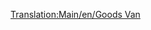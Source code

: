 [[Translation:Main/en/Goods Van]]{{en/-}}{{Template:Trains_Carriages_new
|NormalCost=£1,484 ($2,968)
|NormalWeight=21 / 33 t
|Picture=[[File:en/Goodsvan.png]]
|NormalCapacity=25 crates of goods
|MonoCost=£1,484 ($2,968)
|MonoWeight=21 / 36 t
|MonoCapacity=30 crates of goods
|MagCost=£1,484 ($2,968)
|MagWeight=21 / 37 t
|MagCapacity=32 crates of goods
|Description=[[Main/en/Goods Van]] is suited to [[Main/en/Goods]]. This wagon is available in [[Main/en/Climates#Temperate| Temperate]], [[Main/en/Climates#Sub-arctic| Sub-Arctic]] and [[Main/en/Climates#Sub-tropical| Sub-Tropical]] climates.
}}